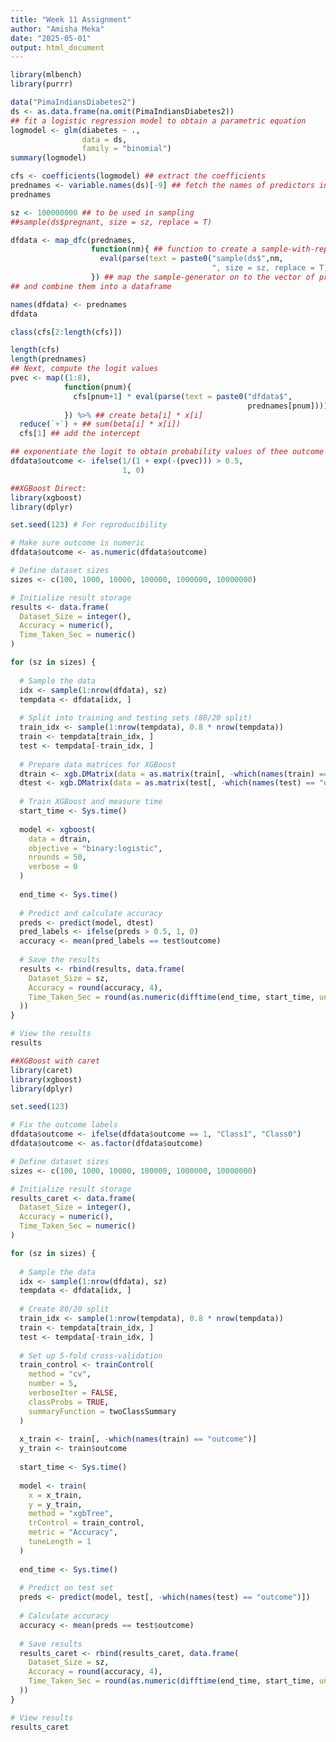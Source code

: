 ---
title: "Week 11 Assignment"
author: "Amisha Meka"
date: "2025-05-01"
output: html_document
---

```{r}
library(mlbench)
library(purrr)

data("PimaIndiansDiabetes2")
ds <- as.data.frame(na.omit(PimaIndiansDiabetes2))
## fit a logistic regression model to obtain a parametric equation
logmodel <- glm(diabetes ~ .,
                data = ds,
                family = "binomial")
summary(logmodel)

cfs <- coefficients(logmodel) ## extract the coefficients
prednames <- variable.names(ds)[-9] ## fetch the names of predictors in a vector
prednames

sz <- 100000000 ## to be used in sampling
##sample(ds$pregnant, size = sz, replace = T)

dfdata <- map_dfc(prednames,
                  function(nm){ ## function to create a sample-with-replacement for each pred.
                    eval(parse(text = paste0("sample(ds$",nm,
                                             ", size = sz, replace = T)")))
                  }) ## map the sample-generator on to the vector of predictors
## and combine them into a dataframe

names(dfdata) <- prednames
dfdata

class(cfs[2:length(cfs)])

length(cfs)
length(prednames)
## Next, compute the logit values
pvec <- map((1:8),
            function(pnum){
              cfs[pnum+1] * eval(parse(text = paste0("dfdata$",
                                                     prednames[pnum])))
            }) %>% ## create beta[i] * x[i]
  reduce(`+`) + ## sum(beta[i] * x[i])
  cfs[1] ## add the intercept

## exponentiate the logit to obtain probability values of thee outcome variable
dfdata$outcome <- ifelse(1/(1 + exp(-(pvec))) > 0.5,
                         1, 0)
```


```{r}
##XGBoost Direct:
library(xgboost)
library(dplyr)

set.seed(123) # For reproducibility

# Make sure outcome is numeric
dfdata$outcome <- as.numeric(dfdata$outcome)

# Define dataset sizes
sizes <- c(100, 1000, 10000, 100000, 1000000, 10000000)

# Initialize result storage
results <- data.frame(
  Dataset_Size = integer(),
  Accuracy = numeric(),
  Time_Taken_Sec = numeric()
)

for (sz in sizes) {
  
  # Sample the data
  idx <- sample(1:nrow(dfdata), sz)
  tempdata <- dfdata[idx, ]
  
  # Split into training and testing sets (80/20 split)
  train_idx <- sample(1:nrow(tempdata), 0.8 * nrow(tempdata))
  train <- tempdata[train_idx, ]
  test <- tempdata[-train_idx, ]
  
  # Prepare data matrices for XGBoost
  dtrain <- xgb.DMatrix(data = as.matrix(train[, -which(names(train) == "outcome")]), label = train$outcome)
  dtest <- xgb.DMatrix(data = as.matrix(test[, -which(names(test) == "outcome")]), label = test$outcome)
  
  # Train XGBoost and measure time
  start_time <- Sys.time()
  
  model <- xgboost(
    data = dtrain,
    objective = "binary:logistic",
    nrounds = 50,
    verbose = 0
  )
  
  end_time <- Sys.time()
  
  # Predict and calculate accuracy
  preds <- predict(model, dtest)
  pred_labels <- ifelse(preds > 0.5, 1, 0)
  accuracy <- mean(pred_labels == test$outcome)
  
  # Save the results
  results <- rbind(results, data.frame(
    Dataset_Size = sz,
    Accuracy = round(accuracy, 4),
    Time_Taken_Sec = round(as.numeric(difftime(end_time, start_time, units = "secs")), 2)
  ))
}

# View the results
results
```


```{r}
##XGBoost with caret
library(caret)
library(xgboost)
library(dplyr)

set.seed(123)

# Fix the outcome labels
dfdata$outcome <- ifelse(dfdata$outcome == 1, "Class1", "Class0")
dfdata$outcome <- as.factor(dfdata$outcome)

# Define dataset sizes
sizes <- c(100, 1000, 10000, 100000, 1000000, 10000000)

# Initialize result storage
results_caret <- data.frame(
  Dataset_Size = integer(),
  Accuracy = numeric(),
  Time_Taken_Sec = numeric()
)

for (sz in sizes) {
  
  # Sample the data
  idx <- sample(1:nrow(dfdata), sz)
  tempdata <- dfdata[idx, ]
  
  # Create 80/20 split
  train_idx <- sample(1:nrow(tempdata), 0.8 * nrow(tempdata))
  train <- tempdata[train_idx, ]
  test <- tempdata[-train_idx, ]
  
  # Set up 5-fold cross-validation
  train_control <- trainControl(
    method = "cv",
    number = 5,
    verboseIter = FALSE,
    classProbs = TRUE,
    summaryFunction = twoClassSummary
  )
  
  x_train <- train[, -which(names(train) == "outcome")]
  y_train <- train$outcome
  
  start_time <- Sys.time()
  
  model <- train(
    x = x_train,
    y = y_train,
    method = "xgbTree",
    trControl = train_control,
    metric = "Accuracy",
    tuneLength = 1
  )
  
  end_time <- Sys.time()
  
  # Predict on test set
  preds <- predict(model, test[, -which(names(test) == "outcome")])
  
  # Calculate accuracy
  accuracy <- mean(preds == test$outcome)
  
  # Save results
  results_caret <- rbind(results_caret, data.frame(
    Dataset_Size = sz,
    Accuracy = round(accuracy, 4),
    Time_Taken_Sec = round(as.numeric(difftime(end_time, start_time, units = "secs")), 2)
  ))
}

# View results
results_caret
```

